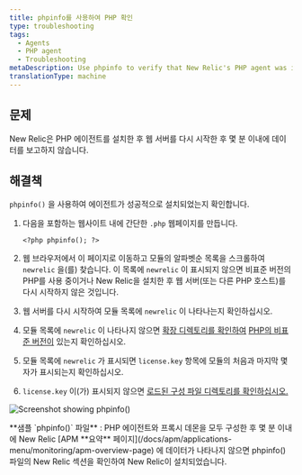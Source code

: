 ```yaml
---
title: phpinfo를 사용하여 PHP 확인
type: troubleshooting
tags:
  - Agents
  - PHP agent
  - Troubleshooting
metaDescription: Use phpinfo to verify that New Relic's PHP agent was installed correctly.
translationType: machine
---
```



## 문제

New Relic은 PHP 에이전트를 설치한 후 웹 서버를 다시 시작한 후 몇 분 이내에 데이터를 보고하지 않습니다.

## 해결책

`phpinfo()` 을 사용하여 에이전트가 성공적으로 설치되었는지 확인합니다.

1. 다음을 포함하는 웹사이트 내에 간단한 `.php` 웹페이지를 만듭니다.

   ```
   <?php phpinfo(); ?>
   ```

2. 웹 브라우저에서 이 페이지로 이동하고 모듈의 알파벳순 목록을 스크롤하여 `newrelic` 을(를) 찾습니다. 이 목록에 `newrelic` 이 표시되지 않으면 비표준 버전의 PHP를 사용 중이거나 New Relic을 설치한 후 웹 서버(또는 다른 PHP 호스트)를 다시 시작하지 않은 것입니다.

3. 웹 서버를 다시 시작하여 모듈 목록에 `newrelic` 이 나타나는지 확인하십시오.

4. 모듈 목록에 `newrelic` 이 나타나지 않으면 [확장 디렉토리를 확인하여](/docs/php/php-kb-104) [PHP의 비표준 버전이](/docs/php/php-agent-installation-non-standard-php) 있는지 확인하십시오.

5. 모듈 목록에 `newrelic` 가 표시되면 `license.key` 항목에 모듈의 처음과 마지막 몇 자가 표시되는지 확인하십시오.<InlinePopover type="licenseKey"/>

6. `license.key` 이(가) 표시되지 않으면 [로드된 구성 파일 디렉토리를 확인하십시오.](/docs/agents/php-agent/troubleshooting/checking-loaded-configuration-files-directory)

<img
  alt="Screenshot showing phpinfo()"
  src={apmPhpNrLicense}
/>

<figcaption>
  **샘플 `phpinfo()` 파일** : PHP 에이전트와 프록시 데몬을 모두 구성한 후 몇 분 이내에 New Relic [APM **요약** 페이지](/docs/apm/applications-menu/monitoring/apm-overview-page) 에 데이터가 나타나지 않으면 phpinfo() 파일의 New Relic 섹션을 확인하여 New Relic이 설치되었습니다.
</figcaption>